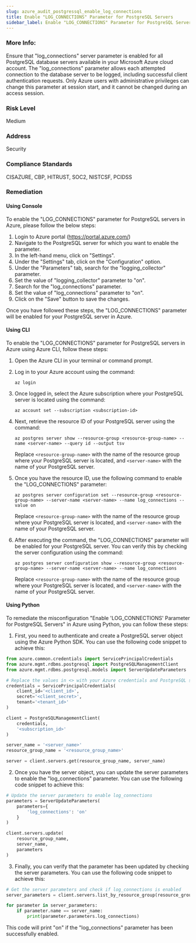 ```yaml
---
slug: azure_audit_postgressql_enable_log_connections
title: Enable "LOG_CONNECTIONS" Parameter for PostgreSQL Servers
sidebar_label: Enable "LOG_CONNECTIONS" Parameter for PostgreSQL Servers
---
```


### More Info:

Ensure that "log_connections" server parameter is enabled for all PostgreSQL database servers available in your Microsoft Azure cloud account. The "log_connections" parameter allows each attempted connection to the database server to be logged, including successful client authentication requests. Only Azure users with administrative privileges can change this parameter at session start, and it cannot be changed during an access session.

### Risk Level

Medium

### Address

Security

### Compliance Standards

CISAZURE, CBP, HITRUST, SOC2, NISTCSF, PCIDSS
### Remediation

#### Using Console

To enable the "LOG_CONNECTIONS" parameter for PostgreSQL servers in Azure, please follow the below steps:

1. Login to Azure portal (https://portal.azure.com/)
2. Navigate to the PostgreSQL server for which you want to enable the parameter.
3. In the left-hand menu, click on "Settings".
4. Under the "Settings" tab, click on the "Configuration" option.
5. Under the "Parameters" tab, search for the "logging_collector" parameter.
6. Set the value of "logging_collector" parameter to "on".
7. Search for the "log_connections" parameter.
8. Set the value of "log_connections" parameter to "on".
9. Click on the "Save" button to save the changes.

Once you have followed these steps, the "LOG_CONNECTIONS" parameter will be enabled for your PostgreSQL server in Azure.

#### Using CLI

To enable the "LOG_CONNECTIONS" parameter for PostgreSQL servers in Azure using Azure CLI, follow these steps:

1. Open the Azure CLI in your terminal or command prompt.

2. Log in to your Azure account using the command:

   ```
   az login
   ```

3. Once logged in, select the Azure subscription where your PostgreSQL server is located using the command:

   ```
   az account set --subscription <subscription-id>
   ```

4. Next, retrieve the resource ID of your PostgreSQL server using the command:

   ```
   az postgres server show --resource-group <resource-group-name> --name <server-name> --query id --output tsv
   ```

   Replace `<resource-group-name>` with the name of the resource group where your PostgreSQL server is located, and `<server-name>` with the name of your PostgreSQL server.

5. Once you have the resource ID, use the following command to enable the "LOG_CONNECTIONS" parameter:

   ```
   az postgres server configuration set --resource-group <resource-group-name> --server-name <server-name> --name log_connections --value on
   ```

   Replace `<resource-group-name>` with the name of the resource group where your PostgreSQL server is located, and `<server-name>` with the name of your PostgreSQL server.

6. After executing the command, the "LOG_CONNECTIONS" parameter will be enabled for your PostgreSQL server. You can verify this by checking the server configuration using the command:

   ```
   az postgres server configuration show --resource-group <resource-group-name> --server-name <server-name> --name log_connections
   ```

   Replace `<resource-group-name>` with the name of the resource group where your PostgreSQL server is located, and `<server-name>` with the name of your PostgreSQL server.

#### Using Python

To remediate the misconfiguration "Enable 'LOG_CONNECTIONS' Parameter for PostgreSQL Servers" in Azure using Python, you can follow these steps:

1. First, you need to authenticate and create a PostgreSQL server object using the Azure Python SDK. You can use the following code snippet to achieve this:

```python
from azure.common.credentials import ServicePrincipalCredentials
from azure.mgmt.rdbms.postgresql import PostgreSQLManagementClient
from azure.mgmt.rdbms.postgresql.models import ServerUpdateParameters

# Replace the values in <> with your Azure credentials and PostgreSQL server details
credentials = ServicePrincipalCredentials(
    client_id='<client_id>',
    secret='<client_secret>',
    tenant='<tenant_id>'
)

client = PostgreSQLManagementClient(
    credentials,
    '<subscription_id>'
)

server_name = '<server_name>'
resource_group_name = '<resource_group_name>'

server = client.servers.get(resource_group_name, server_name)
```

2. Once you have the server object, you can update the server parameters to enable the "log_connections" parameter. You can use the following code snippet to achieve this:

```python
# Update the server parameters to enable log_connections
parameters = ServerUpdateParameters(
    parameters={
        'log_connections': 'on'
    }
)

client.servers.update(
    resource_group_name,
    server_name,
    parameters
)
```

3. Finally, you can verify that the parameter has been updated by checking the server parameters. You can use the following code snippet to achieve this:

```python
# Get the server parameters and check if log_connections is enabled
server_parameters = client.servers.list_by_resource_group(resource_group_name)

for parameter in server_parameters:
    if parameter.name == server_name:
        print(parameter.parameters.log_connections)
```

This code will print "on" if the "log_connections" parameter has been successfully enabled.



